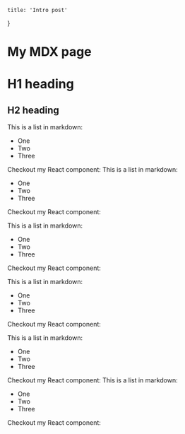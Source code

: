 


    title: 'Intro post'
}

# My MDX page

# H1 heading

## H2 heading

This is a list in markdown:

-   One
-   Two
-   Three

Checkout my React component:
This is a list in markdown:

-   One
-   Two
-   Three

Checkout my React component:

This is a list in markdown:

-   One
-   Two
-   Three

Checkout my React component:

This is a list in markdown:

-   One
-   Two
-   Three

Checkout my React component:


This is a list in markdown:

-   One
-   Two
-   Three

Checkout my React component:
This is a list in markdown:

-   One
-   Two
-   Three

Checkout my React component:

